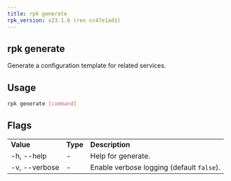```yaml
---
title: rpk generate
rpk_version: v23.1.6 (rev cc47e1ad1)
---
```


<head>
  <meta name="title" content="rpk generate | Redpanda Docs" />
  <meta name="description" content="rpk generate list" />
  <link rel="canonical" href="https://docs.redpanda.com/docs/reference/rpk/rpk-generate/" />
</head>

## rpk generate

Generate a configuration template for related services.

## Usage

```bash
rpk generate [command]
```

## Flags

<table>
  <tbody>
    <tr>
      <td>
        <strong>Value</strong>
      </td>
      <td>
        <strong>Type</strong>
      </td>
      <td>
        <strong>Description</strong>
      </td>
    </tr>
    <tr>
      <td>-h, --help</td>
      <td>-</td>
      <td>Help for generate.</td>
    </tr>
    <tr>
      <td>-v, --verbose</td>
      <td>-</td>
      <td>
        Enable verbose logging (default <code>false</code>).
      </td>
    </tr>
  </tbody>
</table>
